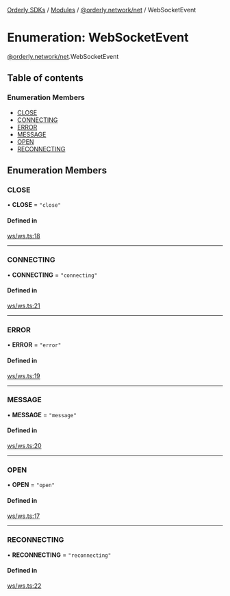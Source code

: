 [Orderly SDKs](./../README) / [Modules](./../modules) / [@orderly.network/net](./../modules/orderly_network_net) / WebSocketEvent

# Enumeration: WebSocketEvent

[@orderly.network/net](./../modules/orderly_network_net).WebSocketEvent

## Table of contents

### Enumeration Members

- [CLOSE](./orderly_network_net.WebSocketEvent#close)
- [CONNECTING](./orderly_network_net.WebSocketEvent#connecting)
- [ERROR](./orderly_network_net.WebSocketEvent#error)
- [MESSAGE](./orderly_network_net.WebSocketEvent#message)
- [OPEN](./orderly_network_net.WebSocketEvent#open)
- [RECONNECTING](./orderly_network_net.WebSocketEvent#reconnecting)

## Enumeration Members

### CLOSE

• **CLOSE** = ``"close"``

#### Defined in

[ws/ws.ts:18](https://github.com/OrderlyNetwork/js-sdk/blob/b4bb4035/packages/net/src/ws/ws.ts#L18)

___

### CONNECTING

• **CONNECTING** = ``"connecting"``

#### Defined in

[ws/ws.ts:21](https://github.com/OrderlyNetwork/js-sdk/blob/b4bb4035/packages/net/src/ws/ws.ts#L21)

___

### ERROR

• **ERROR** = ``"error"``

#### Defined in

[ws/ws.ts:19](https://github.com/OrderlyNetwork/js-sdk/blob/b4bb4035/packages/net/src/ws/ws.ts#L19)

___

### MESSAGE

• **MESSAGE** = ``"message"``

#### Defined in

[ws/ws.ts:20](https://github.com/OrderlyNetwork/js-sdk/blob/b4bb4035/packages/net/src/ws/ws.ts#L20)

___

### OPEN

• **OPEN** = ``"open"``

#### Defined in

[ws/ws.ts:17](https://github.com/OrderlyNetwork/js-sdk/blob/b4bb4035/packages/net/src/ws/ws.ts#L17)

___

### RECONNECTING

• **RECONNECTING** = ``"reconnecting"``

#### Defined in

[ws/ws.ts:22](https://github.com/OrderlyNetwork/js-sdk/blob/b4bb4035/packages/net/src/ws/ws.ts#L22)
